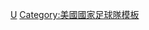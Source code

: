 {{National squad
 | name      = 2006年世界盃足球賽美國參賽名單
  | bg          = white
  | fg          = #002868
  | bordercolor = #BF0A30
 | country   = 美國
 | flag      = the United States
 | comp link = 2006年世界盃足球賽
 | comp      = 2006年世界盃足球賽
 | p1        = [[添·侯活|-{zh-hans:霍华德;zh-hk:侯活;zh-tw:霍華德;}-]]
 | p2        = [[克里斯·奥尔布赖特|-{zh-hans:奥尔布赖特;zh-hk:艾伯特;zh-tw:歐布萊特;}-]] 
 | p3        = [[卡洛斯·曼紐·柏卡尼格拉|-{zh-hans:博卡内里亚;zh-hk:保簡尼加;zh-tw:博卡內里亞;}-]]
 | p4        = [[巴勃罗·马斯特罗尼|-{zh-hans:马斯特罗尼;zh-hk:馬斯杜安尼;zh-tw:馬斯特羅尼;}-]] 
 | p5        = [[约翰·奥布赖恩|-{zh-hans:约翰·奥布赖恩;zh-hk:約翰·奧拜恩;zh-tw:約翰·歐布萊恩;}-]]
 | p6        = [[史蒂芬·切伦多洛|-{zh-hans:切伦多洛;zh-hk:捷雲度奴;zh-tw:切倫多洛;}-]]
 | p7        = [[艾迪·路易斯|-{zh-hans:埃迪·刘易斯;zh-hk:艾迪·路易斯;zh-tw:埃迪·劉易斯;}-]]
 | p8        = [[奇連·丹普西|-{zh-hans:登普西;zh-hk:丹普西;zh-tw:登普西;}-]] 
 | p9        = [[埃迪·约翰逊 (1984年)|-{zh-hans:埃迪·约翰逊;zh-hk:艾迪·莊臣;zh-tw:艾迪·強森;}-]]
 | p10       = [[克劳迪奥·雷纳|-{zh-hans:克劳迪奥·雷纳;zh-hk:雷拿;zh-tw:雷伊納;}-]] 
 | p11       = [[程拜仁]] 
 | p12       = [[科里·吉布斯|-{zh-hans:科里·吉布斯;zh-hk:哥利·基比斯;zh-tw:科里·吉布斯;}-]]
 | p13       = [[吉米·康拉德|-{zh-hans:康拉德;zh-hk:干拉特;zh-tw:康拉德;}-]] 
 | p14       = [[本·奥尔森|-{zh-hans:本·奥尔森;zh-hk:賓·奧臣;zh-tw:本·奧爾森;}-]]
 | p15       = [[博比·康韦|-{zh-hans:康韦;zh-hk:干維;zh-tw:康韋;}-]] 
 | p16       = [[约什·沃尔夫|-{zh-hans:沃尔夫;zh-hk:祖舒·禾夫;zh-tw:沃爾夫;}-]] 
 | p17       = [[达马库斯·比斯利|-{zh-hans:比斯利;zh-hk:比士利;zh-tw:比斯利;}-]]
 | p18       = [[凯西·凯勒|-{zh-hans:凯勒;zh-hk:基拿;zh-tw:凱勒;}-]] 
 | p19       = [[马库斯·哈内曼|-{zh-hans:哈内曼;zh-hk:夏利文;zh-tw:哈內曼;}-]] 
 | p20       = [[布赖恩·麦克布莱德|-{zh-hans:麦克布莱德;zh-hk:麥拜特;zh-tw:麥克布萊德;}-]]
 | p21       = [[蘭頓·當奴雲|-{zh-hans:多诺万;zh-hk:當奴雲;zh-tw:唐納文;}-]] 
 | p22       = [[奥古齐·奥涅乌|-{zh-hans:奥涅乌;zh-hk:安恩胡;zh-tw:奧涅烏;}-]] 
 | p23       = [[埃迪·波普|-{zh-hans:埃迪·波普;zh-hk:艾迪·樸比;zh-tw:艾迪·波普;}-]]
 | coach     = [[布魯士·艾雲拿|-{zh-hans:阿雷纳;zh-hk:艾雲拿;zh-tw:阿雷納;}-]]
}}<noinclude>
[[Category:2006年世界杯足球赛参赛名单模板|U]]
[[Category:美國國家足球隊模板]]
</noinclude>